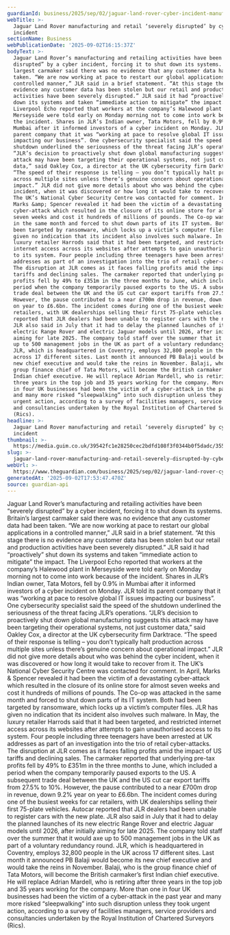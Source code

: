 ```yaml
---
guardianId: business/2025/sep/02/jaguar-land-rover-cyber-incident-manufacturing-retail
webTitle: >-
  Jaguar Land Rover manufacturing and retail ‘severely disrupted’ by cyber
  incident
sectionName: Business
webPublicationDate: '2025-09-02T16:15:37Z'
bodyText: >-
  Jaguar Land Rover’s manufacturing and retailing activities have been “severely
  disrupted” by a cyber incident, forcing it to shut down its systems. Britain’s
  largest carmaker said there was no evidence that any customer data had been
  taken. “We are now working at pace to restart our global applications in a
  controlled manner,” JLR said in a brief statement. “At this stage there is no
  evidence any customer data has been stolen but our retail and production
  activities have been severely disrupted.” JLR said it had “proactively” shut
  down its systems and taken “immediate action to mitigate” the impact. The
  Liverpool Echo reported that workers at the company’s Halewood plant in
  Merseyside were told early on Monday morning not to come into work because of
  the incident. Shares in JLR’s Indian owner, Tata Motors, fell by 0.9% in
  Mumbai after it informed investors of a cyber incident on Monday. JLR told its
  parent company that it was “working at pace to resolve global IT issues
  impacting our business”. One cybersecurity specialist said the speed of the
  shutdown underlined the seriousness of the threat facing JLR’s operations.
  “JLR’s decision to proactively shut down global manufacturing suggests this
  attack may have been targeting their operational systems, not just customer
  data,” said Oakley Cox, a director at the UK cybersecurity firm Darktrace.
  “The speed of their response is telling – you don’t typically halt production
  across multiple sites unless there’s genuine concern about operational
  impact.” JLR did not give more details about who was behind the cyber
  incident, when it was discovered or how long it would take to recover from it.
  The UK’s National Cyber Security Centre was contacted for comment. In April,
  Marks &amp; Spencer revealed it had been the victim of a devastating
  cyber-attack which resulted in the closure of its online store for almost
  seven weeks and cost it hundreds of millions of pounds. The Co-op was attacked
  in the same month and forced to shut down parts of its IT system. Both had
  been targeted by ransomware, which locks up a victim’s computer files. JLR has
  given no indication that its incident also involves such malware. In May, the
  luxury retailer Harrods said that it had been targeted, and restricted
  internet access across its websites after attempts to gain unauthorised access
  to its system. Four people including three teenagers have been arrested at UK
  addresses as part of an investigation into the trio of retail cyber-attacks.
  The disruption at JLR comes as it faces falling profits amid the impact of US
  tariffs and declining sales. The carmaker reported that underlying pre-tax
  profits fell by 49% to £351m in the three months to June, which included a
  period when the company temporarily paused exports to the US. A subsequent
  trade deal between the UK and the US cut car export tariffs from 27.5% to 10%.
  However, the pause contributed to a near £700m drop in revenue, down 9.2% year
  on year to £6.6bn. The incident comes during one of the busiest weeks for car
  retailers, with UK dealerships selling their first 75-plate vehicles. Autocar
  reported that JLR dealers had been unable to register cars with the new plate.
  JLR also said in July that it had to delay the planned launches of its new
  electric Range Rover and electric Jaguar models until 2026, after initially
  aiming for late 2025. The company told staff over the summer that it would axe
  up to 500 management jobs in the UK as part of a voluntary redundancy round.
  JLR, which is headquartered in Coventry, employs 32,800 people in the UK
  across 17 different sites. Last month it announced PB Balaji would become its
  new chief executive and would take the reins in November. Balaji, who is the
  group finance chief of Tata Motors, will become the British carmaker’s first
  Indian chief executive. He will replace Adrian Mardell, who is retiring after
  three years in the top job and 35 years working for the company. More than one
  in four UK businesses had been the victim of a cyber-attack in the past year
  and many more risked “sleepwalking” into such disruption unless they took
  urgent action, according to a survey of facilities managers, service providers
  and consultancies undertaken by the Royal Institution of Chartered Surveyors
  (Rics).
headline: >-
  Jaguar Land Rover manufacturing and retail ‘severely disrupted’ by cyber
  incident
thumbnail: >-
  https://media.guim.co.uk/39542fc1e28250cec2bdfd108f3f0344b0f5dadc/355_0_3301_2640/500.jpg
slug: >-
  jaguar-land-rover-manufacturing-and-retail-severely-disrupted-by-cyber-incident
webUrl: >-
  https://www.theguardian.com/business/2025/sep/02/jaguar-land-rover-cyber-incident-manufacturing-retail
generatedAt: '2025-09-02T17:53:47.470Z'
source: guardian-api
---
```

Jaguar Land Rover’s manufacturing and retailing activities have been “severely disrupted” by a cyber incident, forcing it to shut down its systems. Britain’s largest carmaker said there was no evidence that any customer data had been taken. “We are now working at pace to restart our global applications in a controlled manner,” JLR said in a brief statement. “At this stage there is no evidence any customer data has been stolen but our retail and production activities have been severely disrupted.” JLR said it had “proactively” shut down its systems and taken “immediate action to mitigate” the impact. The Liverpool Echo reported that workers at the company’s Halewood plant in Merseyside were told early on Monday morning not to come into work because of the incident. Shares in JLR’s Indian owner, Tata Motors, fell by 0.9% in Mumbai after it informed investors of a cyber incident on Monday. JLR told its parent company that it was “working at pace to resolve global IT issues impacting our business”. One cybersecurity specialist said the speed of the shutdown underlined the seriousness of the threat facing JLR’s operations. “JLR’s decision to proactively shut down global manufacturing suggests this attack may have been targeting their operational systems, not just customer data,” said Oakley Cox, a director at the UK cybersecurity firm Darktrace. “The speed of their response is telling – you don’t typically halt production across multiple sites unless there’s genuine concern about operational impact.” JLR did not give more details about who was behind the cyber incident, when it was discovered or how long it would take to recover from it. The UK’s National Cyber Security Centre was contacted for comment. In April, Marks &amp; Spencer revealed it had been the victim of a devastating cyber-attack which resulted in the closure of its online store for almost seven weeks and cost it hundreds of millions of pounds. The Co-op was attacked in the same month and forced to shut down parts of its IT system. Both had been targeted by ransomware, which locks up a victim’s computer files. JLR has given no indication that its incident also involves such malware. In May, the luxury retailer Harrods said that it had been targeted, and restricted internet access across its websites after attempts to gain unauthorised access to its system. Four people including three teenagers have been arrested at UK addresses as part of an investigation into the trio of retail cyber-attacks. The disruption at JLR comes as it faces falling profits amid the impact of US tariffs and declining sales. The carmaker reported that underlying pre-tax profits fell by 49% to £351m in the three months to June, which included a period when the company temporarily paused exports to the US. A subsequent trade deal between the UK and the US cut car export tariffs from 27.5% to 10%. However, the pause contributed to a near £700m drop in revenue, down 9.2% year on year to £6.6bn. The incident comes during one of the busiest weeks for car retailers, with UK dealerships selling their first 75-plate vehicles. Autocar reported that JLR dealers had been unable to register cars with the new plate. JLR also said in July that it had to delay the planned launches of its new electric Range Rover and electric Jaguar models until 2026, after initially aiming for late 2025. The company told staff over the summer that it would axe up to 500 management jobs in the UK as part of a voluntary redundancy round. JLR, which is headquartered in Coventry, employs 32,800 people in the UK across 17 different sites. Last month it announced PB Balaji would become its new chief executive and would take the reins in November. Balaji, who is the group finance chief of Tata Motors, will become the British carmaker’s first Indian chief executive. He will replace Adrian Mardell, who is retiring after three years in the top job and 35 years working for the company. More than one in four UK businesses had been the victim of a cyber-attack in the past year and many more risked “sleepwalking” into such disruption unless they took urgent action, according to a survey of facilities managers, service providers and consultancies undertaken by the Royal Institution of Chartered Surveyors (Rics).
